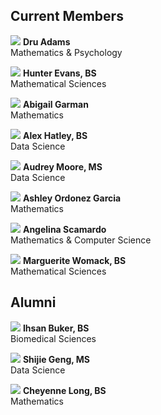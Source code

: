 ## Current Members

::: {.people-grid}
::: {.person}
![](/files/headshots/adams_dru.png){.people-img}
**Dru Adams** <br>
Mathematics & Psychology
:::

::: {.person}
![](/files/headshots/blue.png){.people-img}
**Hunter Evans, BS** <br>
Mathematical Sciences
:::

::: {.person}
![](/files/headshots/yellow.png){.people-img}
**Abigail Garman** <br>
Mathematics
:::

::: {.person}
![](/files/headshots/pink.png){.people-img}
**Alex Hatley, BS** <br>
Data Science
:::

::: {.person}
![](/files/headshots/moore_audrey.jpg){.people-img}
**Audrey Moore, MS** <br>
Data Science
:::

::: {.person}
![](/files/headshots/yellow.png){.people-img}
**Ashley Ordonez Garcia** <br>
Mathematics
:::

::: {.person}
![](/files/headshots/scamardo_angelina.jpg){.people-img}
**Angelina Scamardo** <br>
Mathematics & Computer Science
:::

::: {.person}
![](/files/headshots/purple.png){.people-img}
**Marguerite Womack, BS** <br>
Mathematical Sciences
:::
:::


## Alumni

::: {.people-grid}

::: {.person}
![](/files/headshots/buker_ihsan.png){.people-img}
**Ihsan Buker, BS** <br>
Biomedical Sciences
:::

::: {.person}
![](/files/headshots/geng_shijie.png){.people-img}
**Shijie Geng, MS** <br>
Data Science
:::

::: {.person}
![](/files/headshots/long_cheyenne.jpeg){.people-img}
**Cheyenne Long, BS** <br>
Mathematics
:::

:::